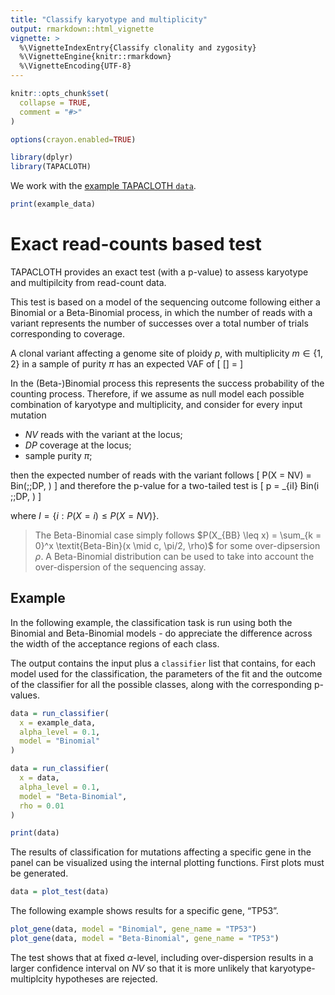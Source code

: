 ```yaml
---
title: "Classify karyotype and multiplicity"
output: rmarkdown::html_vignette
vignette: >
  %\VignetteIndexEntry{Classify clonality and zygosity}
  %\VignetteEngine{knitr::rmarkdown}
  %\VignetteEncoding{UTF-8}
---
```


```r
knitr::opts_chunk$set(
  collapse = TRUE,
  comment = "#>"
)

options(crayon.enabled=TRUE)
```

```r
library(dplyr)
library(TAPACLOTH)
```

We work with the [example TAPACLOTH `data`](TAPACLOTH.html).

```r
print(example_data)
```

# Exact read-counts based test

TAPACLOTH provides an exact test (with a p-value) to assess karyotype and multipilcity from read-count data.

This test is based on a model of the sequencing outcome following either a Binomial or a Beta-Binomial process, in which the number of reads with a variant represents the number of successes over a total number of trials corresponding to coverage. 

A clonal variant affecting a genome site of ploidy $p$, with multiplicity $m \in \{1,2\}$ in a sample of purity $\pi$
has an expected VAF of
\[
\mathbb{E}[\text{VAF}] = \frac{m\pi}{p\pi + 2left(1-\pi\right)}
\] 

In the (Beta-)Binomial process this represents the success probability of the counting process. Therefore, if we assume as null model each possible combination of karyotype and multiplicity, and consider for every input mutation

- $NV$ reads with the variant at the locus;
- $DP$ coverage at the locus;
- sample purity $\pi$;

then the expected number of reads with the variant follows
\[
P(X = NV) = Bin\left(\cdot \;\large\mid\;\normalsize DP, \frac{m\pi}{p\pi + 2\left(1-\pi\right)}\right)
\] 
and therefore the p-value for a two-tailed test is
\[
p = \sum_{i\in I} Bin\left(i \;\large\mid\;\normalsize DP, \frac{m\pi}{p\pi + 2\left(1-\pi\right)}\right)
\]

where $I = \left\{i:P(X=i)\leq P(X=NV)\right\}$.

> The Beta-Binomial case simply follows $P(X_{BB} \leq x) = \sum_{k = 0}^x \textit{Beta-Bin}(x \mid c, \pi/2, \rho)$ for some over-dipsersion $\rho$. A Beta-Binomial distribution can be used to take into account the over-dispersion of the sequencing assay. 

## Example 

In the following example, the classification task is run using both the Binomial and Beta-Binomial models - do appreciate the difference across the width of the acceptance regions of each class. 

The output contains the input plus a `classifier` list that contains, for each model
used for the classification, the parameters of
the fit and the outcome of the classifier for all the possible classes,
along with the corresponding p-values.

```r
data = run_classifier(
  x = example_data,
  alpha_level = 0.1,
  model = "Binomial"
)

data = run_classifier(
  x = data,
  alpha_level = 0.1,
  model = "Beta-Binomial",
  rho = 0.01
)

print(data)
```
The results of classification for mutations affecting a specific gene in the panel 
can be visualized using the internal plotting functions. First plots must be
generated.
```r
data = plot_test(data)
```
The following example shows
results for a specific gene, "TP53".
```r
plot_gene(data, model = "Binomial", gene_name = "TP53")
plot_gene(data, model = "Beta-Binomial", gene_name = "TP53")
```
The test shows that at fixed $\alpha$-level, including over-dispersion results in 
a larger confidence interval on $NV$ so that it is more unlikely that karyotype-multiplcity 
hypotheses are rejected.
